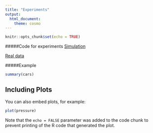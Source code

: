 ```yaml
---
title: "Experiments"
output: 
  html_document: 
    theme: cosmo
---
```


```r
knitr::opts_chunk$set(echo = TRUE)
```

#####Code for experiments
[Simulation](https://github.com/fanyue322/IMAGEreproduce)

[Real data](https://github.com/fanyue322/IMAGEreproduce/tree/master/Realdata)

#####Example
```r
summary(cars)
```

## Including Plots

You can also embed plots, for example:

```r
plot(pressure)
```

Note that the `echo = FALSE` parameter was added to the code chunk to prevent printing of the R code that generated the plot.
